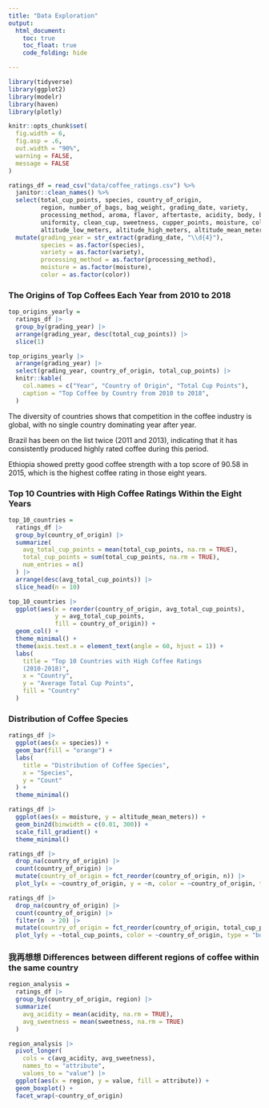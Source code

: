 ```yaml
---
title: "Data Exploration"
output: 
  html_document:
    toc: true
    toc_float: true
    code_folding: hide

---
```

```r
library(tidyverse)
library(ggplot2)
library(modelr)
library(haven)
library(plotly)

knitr::opts_chunk$set(
  fig.width = 6,
  fig.asp = .6,
  out.width = "90%",
  warning = FALSE,
  message = FALSE
)

ratings_df = read_csv("data/coffee_ratings.csv") %>% 
  janitor::clean_names() %>%
  select(total_cup_points, species, country_of_origin, 
         region, number_of_bags, bag_weight, grading_date, variety,
         processing_method, aroma, flavor, aftertaste, acidity, body, balance,
         uniformity, clean_cup, sweetness, cupper_points, moisture, color,
         altitude_low_meters, altitude_high_meters, altitude_mean_meters) %>%
  mutate(grading_year = str_extract(grading_date, "\\d{4}"),
         species = as.factor(species),
         variety = as.factor(variety),
         processing_method = as.factor(processing_method),
         moisture = as.factor(moisture),
         color = as.factor(color))


```

### The Origins of Top Coffees Each Year from 2010 to 2018

```r
top_origins_yearly = 
  ratings_df |> 
  group_by(grading_year) |> 
  arrange(grading_year, desc(total_cup_points)) |> 
  slice(1)

top_origins_yearly |> 
  arrange(grading_year) |> 
  select(grading_year, country_of_origin, total_cup_points) |> 
  knitr::kable(
    col.names = c("Year", "Country of Origin", "Total Cup Points"),
    caption = "Top Coffee by Country from 2010 to 2018",
  )
```

The diversity of countries shows that competition in the coffee industry is global, with no single country dominating year after year.

Brazil has been on the list twice (2011 and 2013), indicating that it has consistently produced highly rated coffee during this period.

Ethiopia showed pretty good coffee strength with a top score of 90.58 in 2015, which is the highest coffee rating in those eight years.


### Top 10 Countries with High Coffee Ratings Within the Eight Years

```r
top_10_countries = 
  ratings_df |> 
  group_by(country_of_origin) |> 
  summarize(
    avg_total_cup_points = mean(total_cup_points, na.rm = TRUE),
    total_cup_points = sum(total_cup_points, na.rm = TRUE),
    num_entries = n()
  ) |> 
  arrange(desc(avg_total_cup_points)) |> 
  slice_head(n = 10)

top_10_countries |> 
  ggplot(aes(x = reorder(country_of_origin, avg_total_cup_points),
             y = avg_total_cup_points,
             fill = country_of_origin)) +
  geom_col() +
  theme_minimal() +
  theme(axis.text.x = element_text(angle = 60, hjust = 1)) +
  labs(
    title = "Top 10 Countries with High Coffee Ratings 
    (2010-2018)",
    x = "Country",
    y = "Average Total Cup Points",
    fill = "Country"
  ) 
```


### Distribution of Coffee Species

```r
ratings_df |> 
  ggplot(aes(x = species)) +
  geom_bar(fill = "orange") +
  labs(
    title = "Distribution of Coffee Species",
    x = "Species",
    y = "Count"
  ) +
  theme_minimal()
```




```r
ratings_df |> 
  ggplot(aes(x = moisture, y = altitude_mean_meters)) +
  geom_bin2d(binwidth = c(0.01, 300)) +
  scale_fill_gradient() +
  theme_minimal()
```



```r
ratings_df |> 
  drop_na(country_of_origin) |> 
  count(country_of_origin) |> 
  mutate(country_of_origin = fct_reorder(country_of_origin, n)) |> 
  plot_ly(x = ~country_of_origin, y = ~n, color = ~country_of_origin, type = "bar", colors = "viridis")
```

```r
ratings_df |> 
  drop_na(country_of_origin) |> 
  count(country_of_origin) |> 
  filter(n  > 20) |> 
  mutate(country_of_origin = fct_reorder(country_of_origin, total_cup_points)) |> 
  plot_ly(y = ~total_cup_points, color = ~country_of_origin, type = "box", colors = "viridis")
```




### 我再想想 Differences between different regions of coffee within the same country

```r
region_analysis =
  ratings_df |> 
  group_by(country_of_origin, region) |> 
  summarize(
    avg_acidity = mean(acidity, na.rm = TRUE),
    avg_sweetness = mean(sweetness, na.rm = TRUE)
  ) 

region_analysis |> 
  pivot_longer(
    cols = c(avg_acidity, avg_sweetness), 
    names_to = "attribute", 
    values_to = "value") |> 
  ggplot(aes(x = region, y = value, fill = attribute)) +
  geom_boxplot() +
  facet_wrap(~country_of_origin)
```






